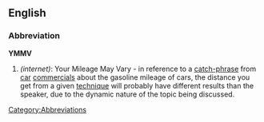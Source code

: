 ==English==

===Abbreviation===
'''YMMV'''
#''(internet)'': Your Mileage May Vary - in reference to a [[catch-phrase]] from [[car]] [[commercial]]s about the gasoline mileage of cars, the distance you get from a given [[technique]] will probably have different results than the speaker, due to the dynamic nature of the topic being discussed.

[[Category:Abbreviations]]